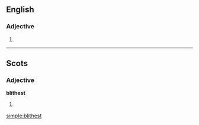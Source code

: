 ==English==

===Adjective===
{{head|en|adjective superlative form}}

# {{en-superlative of|blithe}}

----

==Scots==

===Adjective===
'''blithest'''

# {{superlative of|blithe|lang=sco}}

[[simple:blithest]]